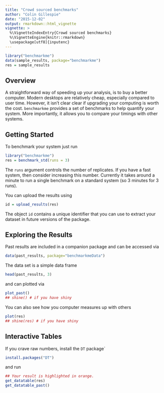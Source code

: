 ```yaml
---
title: "Crowd sourced benchmarks"
author: "Colin Gillespie"
date: "2015-12-02"
output: rmarkdown::html_vignette
vignette: >
  %\VignetteIndexEntry{Crowd sourced benchmarks}
  %\VignetteEngine{knitr::rmarkdown}
  \usepackage[utf8]{inputenc}
---
```


```r
library("benchmarkme")
data(sample_results, package="benchmarkme")
res = sample_results
```



## Overview 

A straightforward way of speeding up your analysis, is to buy a better computer. Modern desktops are relatively cheap, especially compared to user time. However, it isn't clear clear if upgrading your computing is worth the cost. `benchmarkme` provides a set of benchmarks to help quantify your system. More importantly, it allows you to compare your timings with other systems.

## Getting Started

To benchmark your system just run

```r
library("benchmarkme")
res = benchmark_std(runs = 3)
```

The `runs` argument controls the number of replicates. If you have a fast system, then consider increasing this number. Currently it takes around a minute to run a single benchmark on a standard system (so $3$ minutes for $3$ runs).

You can upload the results using

```r
id = upload_results(res)
```

The object `id` contains a unique identifier that you can use to extract your
dataset in future versions of the package.

## Exploring the Results

Past results are included in a companion package and can be accessed via

```r
data(past_results, package="benchmarkmeData")
```

The data set is a simple data frame

```r
head(past_results, 3)
```

and can plotted via

```r
plot_past()
## shine() # if you have shiny
```

You can also see how you computer measures up with others

```r
plot(res)
## shine(res) # if you have shiny
```

## Interactive Tables

If you crave raw numbers, install the `DT` package` 

```r
install.packages("DT")
```

and run 

```r
## Your result is highlighted in orange.
get_datatable(res)
get_datatable_past()
```
